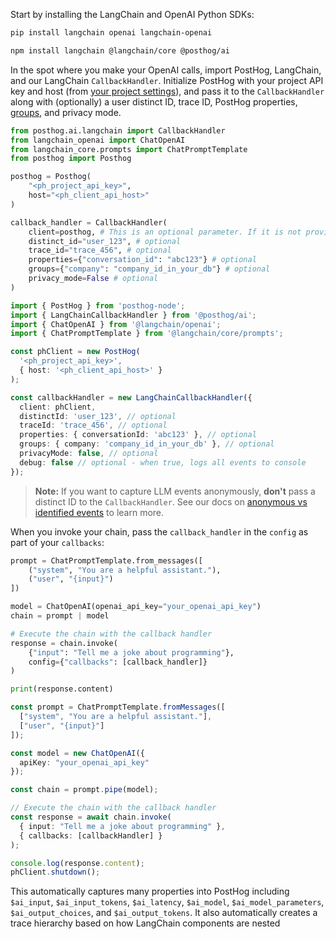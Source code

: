 Start by installing the LangChain and OpenAI Python SDKs:

<MultiLanguage>

```bash file=Python
pip install langchain openai langchain-openai
```

```bash file=TypeScript
npm install langchain @langchain/core @posthog/ai
```

</MultiLanguage>

In the spot where you make your OpenAI calls, import PostHog, LangChain, and our LangChain `CallbackHandler`. Initialize PostHog with your project API key and host (from [your project settings](https://us.posthog.com/settings/project)), and pass it to the `CallbackHandler` along with (optionally) a user distinct ID, trace ID, PostHog properties, [groups](/docs/product-analytics/group-analytics), and privacy mode.

<MultiLanguage>

```python
from posthog.ai.langchain import CallbackHandler
from langchain_openai import ChatOpenAI
from langchain_core.prompts import ChatPromptTemplate
from posthog import Posthog

posthog = Posthog(
    "<ph_project_api_key>",
    host="<ph_client_api_host>"
)

callback_handler = CallbackHandler(
    client=posthog, # This is an optional parameter. If it is not provided, a default client will be used.
    distinct_id="user_123", # optional
    trace_id="trace_456", # optional
    properties={"conversation_id": "abc123"} # optional
    groups={"company": "company_id_in_your_db"} # optional
    privacy_mode=False # optional
)
```

```typescript
import { PostHog } from 'posthog-node';
import { LangChainCallbackHandler } from '@posthog/ai';
import { ChatOpenAI } from '@langchain/openai';
import { ChatPromptTemplate } from '@langchain/core/prompts';

const phClient = new PostHog(
  '<ph_project_api_key>',
  { host: '<ph_client_api_host>' }
);

const callbackHandler = new LangChainCallbackHandler({
  client: phClient,
  distinctId: 'user_123', // optional
  traceId: 'trace_456', // optional
  properties: { conversationId: 'abc123' }, // optional
  groups: { company: 'company_id_in_your_db' }, // optional
  privacyMode: false, // optional
  debug: false // optional - when true, logs all events to console
});
```

</MultiLanguage>

> **Note:** If you want to capture LLM events anonymously, **don't** pass a distinct ID to the `CallbackHandler`. See our docs on [anonymous vs identified events](/docs/data/anonymous-vs-identified-events) to learn more. 

When you invoke your chain, pass the `callback_handler` in the `config` as part of your `callbacks`:

<MultiLanguage>

```python
prompt = ChatPromptTemplate.from_messages([
    ("system", "You are a helpful assistant."),
    ("user", "{input}")
])

model = ChatOpenAI(openai_api_key="your_openai_api_key")
chain = prompt | model

# Execute the chain with the callback handler
response = chain.invoke(
    {"input": "Tell me a joke about programming"},
    config={"callbacks": [callback_handler]}
)

print(response.content)
```

```typescript
const prompt = ChatPromptTemplate.fromMessages([
  ["system", "You are a helpful assistant."],
  ["user", "{input}"]
]);

const model = new ChatOpenAI({
  apiKey: "your_openai_api_key"
});

const chain = prompt.pipe(model);

// Execute the chain with the callback handler
const response = await chain.invoke(
  { input: "Tell me a joke about programming" },
  { callbacks: [callbackHandler] }
);

console.log(response.content);
phClient.shutdown();
```

</MultiLanguage>

This automatically captures many properties into PostHog including `$ai_input`, `$ai_input_tokens`, `$ai_latency`, `$ai_model`, `$ai_model_parameters`, `$ai_output_choices`, and `$ai_output_tokens`. It also automatically creates a trace hierarchy based on how LangChain components are nested 